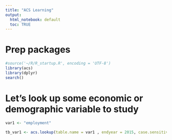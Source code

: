```yaml
---
title: "ACS Learning"
output: 
  html_notebook: default
  toc: TRUE
---
```


# Prep packages
```r
#source('~/R/R_startup.R', encoding = 'UTF-8')
library(acs)
library(dplyr)
search()

```

# Let's look up some economic or demographic variable to study
```r
var1 <- "employment"

tb_var1 <- acs.lookup(table.name = var1 , endyear = 2015, case.sensitive = F)
```



